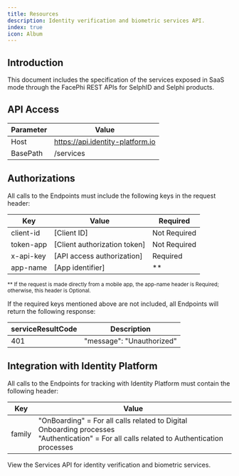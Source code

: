 ```yaml
---
title: Resources
description: Identity verification and biometric services API.
index: true
icon: Album
---
```


## Introduction

This document includes the specification of the services exposed in SaaS mode through the FacePhi REST APIs for SelphID and Selphi products.

## API Access

| Parameter | Value |
|-----------|--------|
| Host | https://api.identity-platform.io |
| BasePath | /services |

## Authorizations

All calls to the Endpoints must include the following keys in the request header:

| Key | Value | Required |
|-----|-------|----------|
| client-id | [Client ID] | Not Required |
| token-app | [Client authorization token] | Not Required |
| x-api-key | [API access authorization] | Required |
| app-name | [App identifier] | ** |

<small>** If the request is made directly from a mobile app, the app-name header is Required; otherwise, this header is Optional.</small>

If the required keys mentioned above are not included, all Endpoints will return the following response:

| serviceResultCode | Description |
|-------------------|-------------|
| 401 | "message": "Unauthorized" |

## Integration with Identity Platform

<Callout type="warn">
All calls to the Endpoints for tracking with Identity Platform must contain the following header:
</Callout>

| Key | Value |
|-----|-------|
| family | "OnBoarding" = For all calls related to Digital Onboarding processes<br/>"Authentication" = For all calls related to Authentication processes |

View the Services API for identity verification and biometric services.